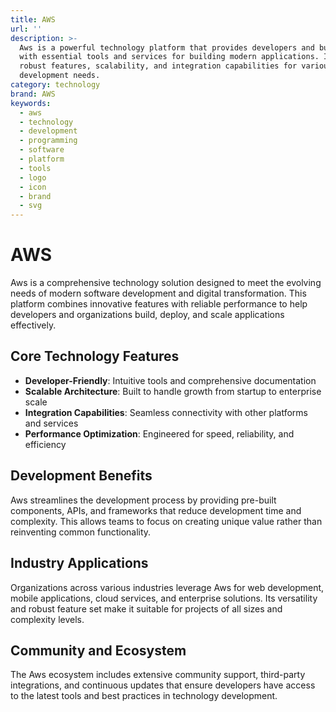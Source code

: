 ```yaml
---
title: AWS
url: ''
description: >-
  Aws is a powerful technology platform that provides developers and businesses
  with essential tools and services for building modern applications. It offers
  robust features, scalability, and integration capabilities for various
  development needs.
category: technology
brand: AWS
keywords:
  - aws
  - technology
  - development
  - programming
  - software
  - platform
  - tools
  - logo
  - icon
  - brand
  - svg
---
```


# AWS

Aws is a comprehensive technology solution designed to meet the evolving needs of modern software development and digital transformation. This platform combines innovative features with reliable performance to help developers and organizations build, deploy, and scale applications effectively.

## Core Technology Features

- **Developer-Friendly**: Intuitive tools and comprehensive documentation
- **Scalable Architecture**: Built to handle growth from startup to enterprise scale
- **Integration Capabilities**: Seamless connectivity with other platforms and services
- **Performance Optimization**: Engineered for speed, reliability, and efficiency

## Development Benefits

Aws streamlines the development process by providing pre-built components, APIs, and frameworks that reduce development time and complexity. This allows teams to focus on creating unique value rather than reinventing common functionality.

## Industry Applications

Organizations across various industries leverage Aws for web development, mobile applications, cloud services, and enterprise solutions. Its versatility and robust feature set make it suitable for projects of all sizes and complexity levels.

## Community and Ecosystem

The Aws ecosystem includes extensive community support, third-party integrations, and continuous updates that ensure developers have access to the latest tools and best practices in technology development.
